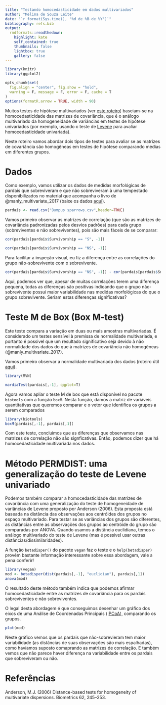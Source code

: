 ```yaml
---
title: "Testando homocedasticidade em dados multivariados"
author: "Melina de Souza Leite"
date: "`r format(Sys.time(), '%d de %B de %Y')`"
bibliography: refs.bib
output:
  rmdformats::readthedown:
    highlight: kate
    self_contained: true
    thumbnails: false
    lightbox: true
    gallery: false
---
```


```r
library(knitr)
library(ggplot2)

opts_chunk$set(
  fig.align = "center", fig.show = "hold",
  warning = F, message = F, error = F, cache = T
)
options(formatR.arrow = TRUE, width = 90)
```


Muitos testes de hipótese multivariados (ver [este roteiro]()) baseiam-se na homocedasticidade das matrizes de covariância, que é o análogo multivariado da homogeneidade de variâncias em testes de hipótese univariados (por exemplo, usando o teste de [Levene](https://en.wikipedia.org/wiki/Levene%27s_test) para avaliar homocedasticidade univariada). 

Neste roteiro vamos abordar dois tipos de testes para avaliar se as matrizes de covariância são homogêneas em testes de hipótese comparando médias em diferentes grupos. 

# Dados

Como exemplo, vamos utilizar os dados de medidas morfológicas de pardais que sobreviveram e que não sobreviveram à uma tempestado disponibilizados no material que acompanha o livro de @manly_multivariate_2017 (baixe os dados [aqui](https://www.researchgate.net/publication/311283141_R_code_and_data_sets)).

```r
pardais <- read.csv("Bumpus sparrows.csv",header=TRUE)
```

Vamos primeiro observar as matrizes de correlação (que são as matrizes de covariância padronizadas pelos desvios padrões) para cada grupo (sobreviventes e não sobreviventes), pois são mais fáceis de se comparar:

```r
cor(pardais[pardais$Survivorship == "S", -1])
```

```r
cor(pardais[pardais$Survivorship == "NS", -1])
```

Para facilitar a inspeção visual, eu fiz a diferença entre as correlações do grupo não-sobrevivente com o sobrevivente.

```r
cor(pardais[pardais$Survivorship == "NS", -1]) - cor(pardais[pardais$Survivorship == "S", -1])
```

Aqui, podemos ver que, apesar de muitas correlações terem uma diferença pequena, todas as diferenças são positivas indicando que o grupo não-sobrevivente possui maior variabilidade nas medidas morfológicas do que o grupo sobrevivente. Seriam estas diferenças significativas?


# Teste M de Box (Box M-test)

Este teste compara a variação em duas ou mais amostras multivariadas. É considerado um testes sensível à premissa de normalidade multivariada, e portanto é possivel que um resultado significativo seja devido à não normalidade dos dados do que à matrizes de covariância não homogêneas (@manly_multivariate_2017). 

Vamos primeiro observar a normalidade multivariada dos dados (roteiro útil [aqui]()).
```r
library(MVN)

mardiaTest(pardais[,-1], qqplot=T)
```

Agora vamos apliar o teste M de box que está disponível no pacote `biotools` com a função `boxM`. Nesta função, damos a matriz de variáveis quantitativas que queremos comparar e o vetor que identifica os grupos a serem comparados 

```r
library(biotools)
boxM(pardais[,-1], pardais[,1])
```

Com este teste, concluimos que as diferenças que observamos nas matrizes de correlação não são signficativas. Então, podemos dizer que há homocedasticidade multivariada nos dados.

# Método PERMDIST: uma generalização do teste de Levene univariado

Podemos também comparar a homocedasticidade das matrizes de covariância com uma generalização do teste de homogeneidade de variâncias de Levene proposto por Anderson (2006). Esta proposta está baseada na distância das observações aos centróides dos grupos no espaço multivariado. Para testar se as variâncias dos grupos são diferentes, as distâncias entre as observações dos grupos ao centróide do grupo são comparadas por ANOVA. Quando usamos a distância euclidiana, temos o análogo multivariado do teste de Levene (mas é possível usar outras distâncias/dissimilaridades).

A função `betadisper()` do pacote `vegan` faz o teste e o `help(betadisper)` provém bastante informação interessante sobre essa abordagem, vale a pena conferir!

```r
library(vegan)
mod <- betadisper(dist(pardais[,-1], "euclidian"), pardais[,1])
anova(mod)
```

O resultado deste método também indica que podemos afirmar homocedasticidade entre as matrizes de covariância para os pardais sobreviventes e não sobreviventes. 

O legal desta abordagem é que conseguimos desenhar um gráfico dos eixos de uma Análise de Coordenadas Principais ( [PCoA](https://en.wikipedia.org/wiki/PCoA)), comparando os grupos. 
```r
plot(mod)
```

Neste gráfico vemos que os pardais que não-sobrevieram tem maior variabilidade (as distâncias de suas observações são mais espalhadas), como havíamos suposto comaprando as matrizes de correlação. E também vemos que não parece haver diferença na variabilidade entre os pardais que sobreviveram ou não.


# Referências

Anderson, M.J. (2006) Distance-based tests for homogeneity of multivariate dispersions. Biometrics 62, 245–253.
